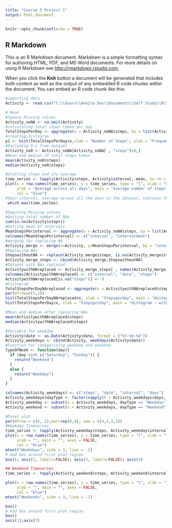 ---
title: "Course 5 Project 1"
output: html_document
---

```{r setup, include=FALSE}
knitr::opts_chunk$set(echo = TRUE)
```

## R Markdown

This is an R Markdown document. Markdown is a simple formatting syntax for authoring HTML, PDF, and MS Word documents. For more details on using R Markdown see <http://rmarkdown.rstudio.com>.

When you click the **Knit** button a document will be generated that includes both content as well as the output of any embedded R code chunks within the document. You can embed an R code chunk like this:

```{r project, echo=TRUE}
#importing data
Activity <- read.csv("C:\\Users\\Ankita Das\\Documents\\Self Study\\R\\Course 5\\Week2\\activity.csv",header = TRUE, sep = ",", quote = "\"",dec = ".")

# Mean
#Ignore Missing values
Activity_noNA <- na.omit(Activity)
#calculating total stpes taken per day
TotalStepsPerDay <- aggregate(x = Activity_noNA$steps, by = list(Activity_noNA$date), FUN = sum)
#creating histogram
p1 <- hist(TotalStepsPerDay$x,xlab = "Number of Steps", ylab = "Frequency", main = "Histogram of total steps taken each day")
#Excluding 0's from dataset
Activity_no0 <- Activity_noNA[Activity_noNA[ , "steps"]>0,]
#Mean and median of total steps taken
mean(Activity_no0$steps)
median(Activity_no0$steps)

#plotting steps and its average
time_series <- tapply(Activity$steps, Activity$interval, mean, na.rm = TRUE)
plot(x = row.names(time_series), y = time_series, type = "l", xlab = "5-min interval", 
     ylab = "Average across all days", main = "Average number of steps taken", 
     col = "blue")
#5min interval, average across all the days in the dataset, contains the maximum number of steps
 which.max(time_series)

#Imputing Missing values
#Getting total number of NAs
sum(is.na(Activity$steps))
#Getting mean of intervals
MeanStepsPerinterval <- aggregate(x = Activity_noNA$steps, by = list(Activity_noNA$interval), FUN = mean)
colnames(MeanStepsPerinterval) <- c("interval", "intervalmean")
#merging for replacing NA
Activity_merge <- merge(x=Activity, y=MeanStepsPerinterval, by = "interval")
#Replacing NAs
StepswithoutNA <- replace(Activity_merge$steps, is.na(Activity_merge$steps), Activity_merge$intervalmean)
Activity_merge_steps <- cbind(Activity_merge,StepswithoutNA)
#Dataset with NAs replaced
ActivitywithNAreplaced <- Activity_merge_steps[ , names(Activity_merge_steps) %in% c("date", "interval", "StepswithoutNA")]
colnames(ActivitywithNAreplaced) <- c("interval", "date", "steps")
ActivitywithNAreplaced[is.na("steps")] <- 0
#histogram
TotalStepsPerDayNAreplaced <- aggregate(x = ActivitywithNAreplaced$steps, by = list(ActivitywithNAreplaced$date), FUN = sum)
par(mfrow=c(1,2))
hist(TotalStepsPerDayNAreplaced$x, xlab = "Stepsperday", main = "Histogram - NAs replaced")
hist(TotalStepsPerDay$x, xlab = "Stepsperday", main = "Histogram - with NAs")

#Mean and median after replacing NAs
mean(ActivitywithNAreplaced$steps)
median(ActivitywithNAreplaced$steps)

#Variable for weekday
Activity$date <- as.Date(Activity$date, format = ("%Y-%m-%d"))
Activity_weekdays <- cbind(Activity, weekdays(Activity$date))
#Function for categorizing weekday and weekend
typeOfWeek <- function(day){
  if (day %in% c("Saturday", "Sunday")) {
    return("Weekend")
  } 
  else {
    return("Weekday")
  }
} 

colnames(Activity_weekdays) <- c("steps", "date", "interval", "days")
Activity_weekdays$dayType <- factor(sapply(X = Activity_weekdays$days, FUN = typeOfWeek))
Activity_weekday <- subset(x = Activity_weekdays, dayType == "Weekday")
Activity_weekend <- subset(x = Activity_weekdays, dayType == "Weekend")

#Panel plot
par(mfrow = c(2, 1),mar=rep(0,4), oma = c(4,4,3,3))
#Weekday Timeseries
time_series <- tapply(Activity_weekday$steps, Activity_weekday$interval, mean, na.rm = TRUE)
plot(x = row.names(time_series), y = time_series, type = "l", xlab = "", 
     ylab = "", main = "", axes = FALSE,
     col = "blue")
mtext("Weekdays", side = 3, line = -1)
# Add box around first plot region
box(); axis(2, labels=FALSE); axis(3, labels=FALSE); axis(4)

## Weekend Timeseries
time_series <- tapply(Activity_weekend$steps, Activity_weekend$interval, mean, na.rm = TRUE)

plot(x = row.names(time_series), y = time_series, type = "l", xlab = "", 
     ylab = "", main = "", axes = FALSE,
     col = "blue")
mtext("Weekends", side = 3, line = -1)

box()
# Add box around first plot region
box()
axis(1);axis(2)


```
